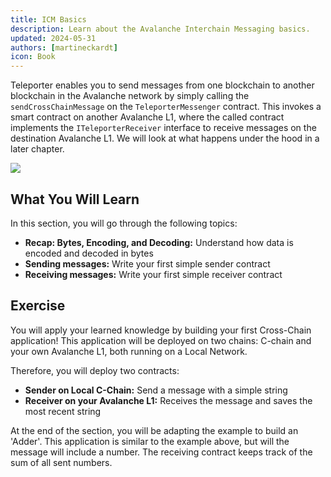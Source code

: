 ```yaml
---
title: ICM Basics
description: Learn about the Avalanche Interchain Messaging basics.
updated: 2024-05-31
authors: [martineckardt]
icon: Book
---
```


<YouTube id="7QZ7_qZfQOA" />

Teleporter enables you to send messages from one blockchain to another blockchain in the Avalanche network by simply calling the `sendCrossChainMessage` on the `TeleporterMessenger` contract. This invokes a smart contract on another Avalanche L1, where the called contract implements the `ITeleporterReceiver` interface to receive messages on the destination Avalanche L1. We will look at what happens under the hood in a later chapter.

![](/common-images/teleporter/teleporter-source-destination.png)

## What You Will Learn

In this section, you will go through the following topics:

- **Recap: Bytes, Encoding, and Decoding:** Understand how data is encoded and decoded in bytes
- **Sending messages:** Write your first simple sender contract
- **Receiving messages:** Write your first simple receiver contract

## Exercise
You will apply your learned knowledge by building your first Cross-Chain application! This application will be deployed on two chains: C-chain and your own Avalanche L1, both running on a Local Network.

Therefore, you will deploy two contracts:

- **Sender on Local C-Chain:** Send a message with a simple string
- **Receiver on your Avalanche L1:** Receives the message and saves the most recent string

At the end of the section, you will be adapting the example to build an 'Adder'. This application is similar to the example above, but will the message will include a number. The receiving contract keeps track of the sum of all sent numbers. 